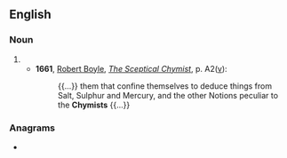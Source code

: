 ==English==

===Noun===
{{en-noun}}

# {{obsolete spelling of|en|chemist}}
#* '''1661''', [[w:Robert Boyle|Robert Boyle]], ''[[s:Sceptical Chymist|The Sceptical Chymist]]'', p. A2([[w:recto and verso|v]]):
#*: {{...}} them that confine themselves to deduce things from Salt, Sulphur and Mercury, and the other Notions peculiar to the '''Chymists''' {{...}}

===Anagrams===
* {{anagrams|en|a=chimsty|tychism}}